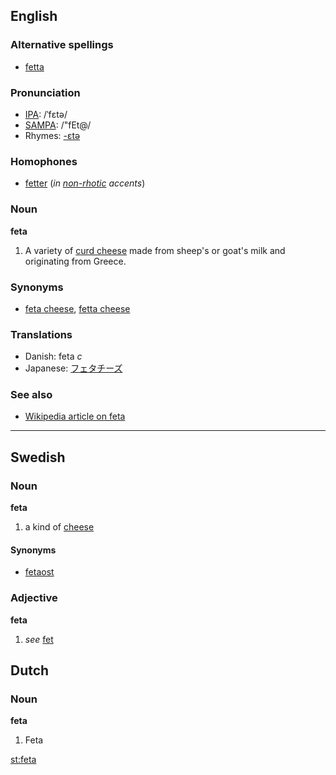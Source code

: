 ==English==

===Alternative spellings===
*[[fetta]]

===Pronunciation===
*[[IPA]]: /ˈfɛtə/
*[[SAMPA]]: /"fEt@/
*Rhymes: [[Rhymes:English:-ɛtə|-ɛtə]]

===Homophones===
*[[fetter]] (''in [[non-rhotic]] accents'')

===Noun===
'''feta'''

# A variety of [[curd cheese]] made from sheep's or goat's milk and originating from Greece.

===Synonyms===
*[[feta cheese]], [[fetta cheese]]

===Translations===
*Danish: feta ''c''
*Japanese: [[フェタチーズ]]

===See also===
*[[w:feta cheese|Wikipedia article on feta]]

----
==Swedish==
===Noun===
'''feta'''

# a kind of [[cheese]]

====Synonyms====
*[[fetaost]]

===Adjective===
'''feta'''

#''see'' [[fet]]

==Dutch==
===Noun===
'''feta'''

# Feta

[[st:feta]]
